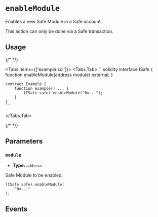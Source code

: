
# `enableModule`

Enables a new Safe Module in a Safe account.

<Callout type='warning'>This action can only be done via a Safe transaction.</Callout>

## Usage

{/* <!-- vale off --> */}

<Tabs items={['example.sol']}>
  <Tabs.Tab>
    ```solidity
    interface ISafe {
        function enableModule(address module) external;
    }

    contract Example {
        function example() ... {
            (ISafe safe).enableModule("0x...");
        }
    }
    ```
  </Tabs.Tab>
</Tabs>

{/* <!-- vale on --> */}

## Parameters

### `module`

- **Type:** `address`

Safe Module to be enabled.

```solidity focus=2
(ISafe safe).enableModule(
    "0x..."
);
```

## Events

<EnabledModule />
